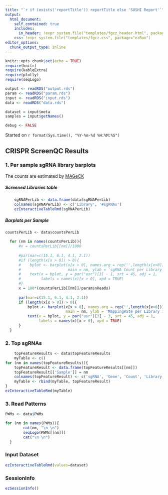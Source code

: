 ```yaml
---
title: "`r if (exists('reportTitle')) reportTitle else 'SUSHI Report'`"
output: 
  html_document:
    self_contained: true
    includes:
      in_header: !expr system.file("templates/fgcz_header.html", package="ezRun")
    css: !expr system.file("templates/fgcz.css", package="ezRun")
editor_options: 
  chunk_output_type: inline
---
```



```r
knitr::opts_chunk$set(echo = TRUE)
require(knitr)
require(kableExtra)
require(plotly)
require(seqLogo)

output <- readRDS("output.rds")
param <- readRDS("param.rds")
input <- readRDS("input.rds")
data <- readRDS("data.rds")

dataset = input$meta
samples = input$getNames()

debug <- FALSE
```
Started on `r format(Sys.time(), "%Y-%m-%d %H:%M:%S")`

## CRISPR ScreenQC Results {.tabset}

### 1. Per sample sgRNA library barplots

The counts are estimated by [MAGeCK](https://sourceforge.net/p/mageck/)

##### Screened Libraries table

```r
    sgRNAPerLib <- data.frame(data$sgRNAPerLib)
    colnames(sgRNAPerLib) <- c('Library', '#sgRNAs')
    ezInteractiveTableRmd(sgRNAPerLib)
```

##### Barplots per Sample

```r
countsPerLib <- data$countsPerLib

  for (nm in names(countsPerLib)){
      #x = countsPerLib[[nm]]/1000
      
      #par(mar=c(15.1, 6.1, 4.1, 2.1))
      #if (length(x[x > 0]) > 0){
      #    bplot <- barplot(x[x > 0], names.arg = rep('',length(x[x>0])), col = 'royalblue3', 
      #                     main = nm, ylab = 'sgRNA Count per Library per K', las = 2)
      #    text(x = bplot, y = par("usr")[3] - 1, srt = 45, adj = 1, 
      #         labels = names(x)[x > 0], xpd = TRUE)
      #}
      x = 100*(countsPerLib[[nm]]/param$nReads)
      
      par(mar=c(15.1, 6.1, 4.1, 2.1))
      if (length(x[x > 0]) > 0){
          bplot <- barplot(x[x > 0], names.arg = rep('',length(x[x>0])), col = 'royalblue3', 
                           main = nm, ylab = 'MappingRate per Library in %', las = 2, ylim = c(0,100))
          text(x = bplot, y = par("usr")[3] - 3, srt = 45, adj = 1, 
               labels = names(x)[x > 0], xpd = TRUE)
      }
  }
```

### 2. Top sgRNAs
```r
    topFeatureResults <- data$topFeatureResults
    myTable <- c()
for (nm in names(topFeatureResults)){
    topFeatureResult <- data.frame(topFeatureResults[[nm]])
    topFeatureResult[['Sample']] = nm
    colnames(topFeatureResult) <- c('sgRNA', 'Gene', 'Count', 'Library', 'Sample')
    myTable <- rbind(myTable, topFeatureResult)
}
ezInteractiveTableRmd(myTable)
```


### 3. Read Patterns
```r
PWMs <- data$PWMs

for (nm in names(PWMs)){
        cat(nm, "\n \n")
        seqLogo(PWMs[[nm]])
        cat("\n \n")
  }
```

### Input Dataset
```r
ezInteractiveTableRmd(values=dataset)
```

### SessionInfo
```r
ezSessionInfo()
```